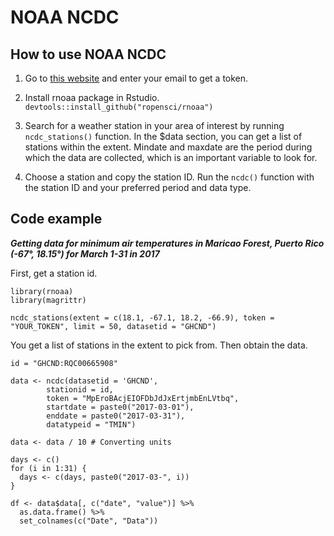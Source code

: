 # NOAA NCDC

## How to use NOAA NCDC

1. Go to [this website](https://www.ncdc.noaa.gov/cdo-web/token) and enter your email to get a token.

2. Install rnoaa package in Rstudio. ```devtools::install_github("ropensci/rnoaa")```

3. Search for a weather station in your area of interest by running ```ncdc_stations()``` function. In the $data section, you can get a list of stations within the extent. Mindate and maxdate are the period during which the data are collected, which is an important variable to look for.

4. Choose a station and copy the station ID. Run the ```ncdc()``` function with the station ID and your preferred period and data type.


## Code example

***Getting data for minimum air temperatures in Maricao Forest, Puerto Rico (-67°, 18.15°) for March 1-31 in 2017***


First, get a station id.
```
library(rnoaa)
library(magrittr)

ncdc_stations(extent = c(18.1, -67.1, 18.2, -66.9), token = "YOUR_TOKEN", limit = 50, datasetid = "GHCND")
```
You get a list of stations in the extent to pick from.
Then obtain the data.

```
id = "GHCND:RQC00665908"

data <- ncdc(datasetid = 'GHCND',
        stationid = id,
        token = "MpEroBAcjEIOFDbJdJxErtjmbEnLVtbq",
        startdate = paste0("2017-03-01"),
        enddate = paste0("2017-03-31"),
        datatypeid = "TMIN")

data <- data / 10 # Converting units

days <- c()
for (i in 1:31) {
  days <- c(days, paste0("2017-03-", i))
}

df <- data$data[, c("date", "value")] %>%
  as.data.frame() %>%
  set_colnames(c("Date", "Data"))

```
